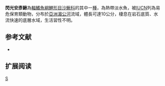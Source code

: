 {{Speciesbox 
| taxon = Yasuhikotakia splendida
| status = VU
| status_system = IUCN3.1
| authority =  [[Roberts|Roberts]], 1995
| synonyms = *''Botia splendida,Roberts, 1995 ''
}}
'''閃光安彥鰍'''為[[輻鰭魚綱|輻鰭魚綱]][[鯉形目|鯉形目]][[沙鰍科|沙鰍科]]的其中一[[種|種]]，為熱帶淡水魚，被[[IUCN|IUCN]]列為易危保育類動物，分布於[[亞洲|亞洲]][[湄公河|湄公河]]流域，體長可達10公分，棲息在岩石底質、水流快速的底層水域，生活習性不明。

==参考文献==
{{refbegin}}
*{{FishBase_species|genus=Yasuhikotakia|species=splendida|year=2014|month=2}}
{{refend}}

== 扩展阅读 ==
{{refbegin}}
{{wikispecies-inline|Yasuhikotakia splendida|閃光安彥鰍}}
{{refend}}
{{Taxonbar|from=Q5629277}}

[[Category:安彥鰍屬|S]]